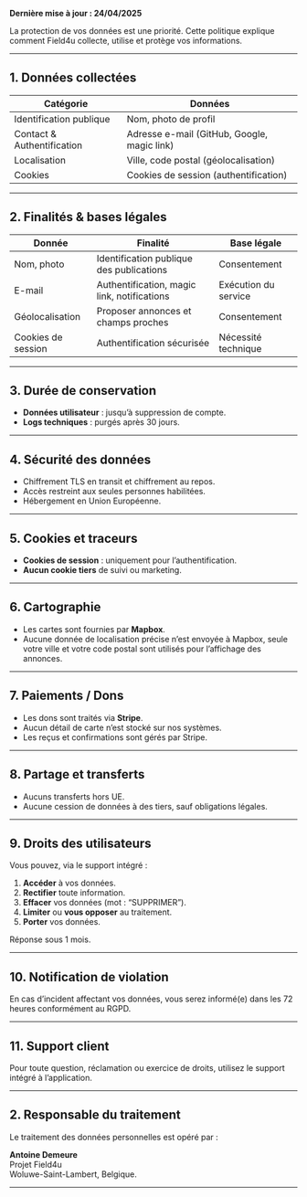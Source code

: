 **Dernière mise à jour : 24/04/2025**

La protection de vos données est une priorité. Cette politique explique comment Field4u collecte, utilise et protège vos informations.

---

## 1. Données collectées

| Catégorie                  | Données                                     |
| -------------------------- | ------------------------------------------- |
| Identification publique    | Nom, photo de profil                        |
| Contact & Authentification | Adresse e-mail (GitHub, Google, magic link) |
| Localisation               | Ville, code postal (géolocalisation)        |
| Cookies                    | Cookies de session (authentification)       |

---

## 2. Finalités & bases légales

| Donnée             | Finalité                                    | Base légale          |
| ------------------ | ------------------------------------------- | -------------------- |
| Nom, photo         | Identification publique des publications    | Consentement         |
| E-mail             | Authentification, magic link, notifications | Exécution du service |
| Géolocalisation    | Proposer annonces et champs proches         | Consentement         |
| Cookies de session | Authentification sécurisée                  | Nécessité technique  |

---

## 3. Durée de conservation

- **Données utilisateur** : jusqu’à suppression de compte.
- **Logs techniques** : purgés après 30 jours.

---

## 4. Sécurité des données

- Chiffrement TLS en transit et chiffrement au repos.
- Accès restreint aux seules personnes habilitées.
- Hébergement en Union Européenne.

---

## 5. Cookies et traceurs

- **Cookies de session** : uniquement pour l’authentification.
- **Aucun cookie tiers** de suivi ou marketing.

---

## 6. Cartographie

- Les cartes sont fournies par **Mapbox**.
- Aucune donnée de localisation précise n’est envoyée à Mapbox, seule votre ville et votre code postal sont utilisés pour l’affichage des annonces.

---

## 7. Paiements / Dons

- Les dons sont traités via **Stripe**.
- Aucun détail de carte n’est stocké sur nos systèmes.
- Les reçus et confirmations sont gérés par Stripe.

---

## 8. Partage et transferts

- Aucuns transferts hors UE.
- Aucune cession de données à des tiers, sauf obligations légales.

---

## 9. Droits des utilisateurs

Vous pouvez, via le support intégré :

1. **Accéder** à vos données.
2. **Rectifier** toute information.
3. **Effacer** vos données (mot : “SUPPRIMER”).
4. **Limiter** ou **vous opposer** au traitement.
5. **Porter** vos données.

Réponse sous 1 mois.

---

## 10. Notification de violation

En cas d’incident affectant vos données, vous serez informé(e) dans les 72 heures conformément au RGPD.

---

## 11. Support client

Pour toute question, réclamation ou exercice de droits, utilisez le support intégré à l’application.

---

## 2. Responsable du traitement

Le traitement des données personnelles est opéré par :

**Antoine Demeure**  
Projet Field4u  
Woluwe-Saint-Lambert, Belgique.

---
